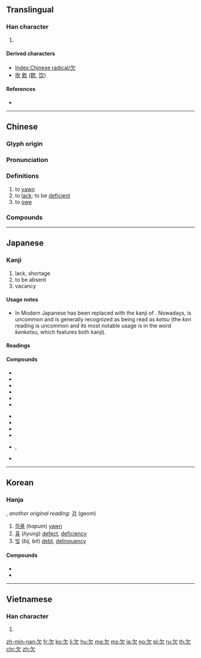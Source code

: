 {{character info/new}}
{{also|缺}}
==Translingual==
{{stroke order|strokes=4}}
{{stroke order|type=animate}}

===Han character===
{{Han char|rn=76|rad=欠|as=00|sn=4|four=27802|canj=NO}}

# {{mul-kangxi radical-def}}

====Derived characters====
* [[Index:Chinese radical/欠]]
* [[吹]] [[飲]] ([[飮]], [[饮]])

====References====
* {{Han ref|kx=0565.010|dkj=15991|dj=0953.350|hdz=32133.010|uh=6B20|ud=27424|bh=A4ED|bd=42221}}

----

==Chinese==
{{zh-forms}}

===Glyph origin===
{{Han etyl}}

===Pronunciation===
{{zh-pron
|m=qiàn
|c=him3
|h=pfs=khiam
|mn=khiàm
|w=2qi
|mc=y
|oc=y
|ma=y
|cat=v,a
}}

===Definitions===
{{zh-hanzi}}

# to [[yawn]]
# to [[lack]]; to be [[deficient]]
# to [[owe]]

===Compounds===
{{zh-der|欠安|欠火|欠佳|欠據|欠款|欠情|欠少|欠伸|欠身|欠條|哈欠|下欠|呵欠|尾欠|只欠東風|呵欠連天|官欠|外欠|七拖八欠|兩不相欠|撇欠|欠資|欠收|打呵欠|懸欠|欠債還錢|欠租|短欠|積欠|欠繳|欠妥|拖欠|欠薪|欠稅|打哈欠|欠揍|欠債|欠契|欠資郵票|欠當|欠事|欠缺|欠好|掛欠|索欠|虧欠|風欠|落虧欠|賒欠|缺欠|手欠|嘴欠}}

----

==Japanese==

===Kanji===
{{ja-kanji|grade=4|rs=欠00|style=s|kyu=缺}}

# lack, shortage
# to be absent
# vacancy

====Usage notes====
* In Modern Japanese {{ja-r|缺|けつ}} has been replaced with the kanji of {{ja-r|欠|けん}}. Nowadays, {{lang|ja|缺}} is uncommon and {{lang|ja|欠}} is generally recognized as being read as ''ketsu'' (the ''ken'' reading is uncommon and its most notable usage is in the word {{m|ja|欠缺}} ''kenketsu'', which features both kanji).

====Readings====
{{ja-readings|goon=[[こん]] (kon)|kanon=[[けん]] (ken)|kanyoon=[[けち]] (kechi), [[けつ]] (ketsu)|kun=[[かける]] (kakeru), [[あくび]] (akubi)}}

====Compounds====
{{der-top|Compounds}}
* {{ja-r|欠伸|あくび}}
* {{ja-r|欠員|けついん}}
* {{ja-r|欠格|けっかく}}
* {{ja-r|欠陥|けっかん}}
* {{ja-r|欠勤|けっきん}}
* {{ja-r|欠如|けつじょ}}
{{der-mid}}
* {{ja-r|欠席|けっせき}}
* {{ja-r|欠席裁判|けっせき さいばん}}
* {{ja-r|欠損|けっそん}}
* {{ja-r|欠番|けつばん}}
* {{ja-r|欠乏|けつぼう}}, {{ja-r|欠乏|けつぼく}}
* {{ja-r|欠缺|けんけつ|[[lack]]}}
{{der-bottom}}

----

==Korean==

===Hanja===
{{ko-hanja|hangeul=[[흠]], [[감]]|eumhun=|rv=heum, gam|mr=hŭm, kam|y=hum, kam}}, ''another original reading:'' [[검]] (geom)

# [[하품]] (''hapum'') [[yawn]]
# [[흉]] (''hyung'') [[defect]], [[deficiency]]
# [[빚]] (''bij, bit'') [[debt]], [[delinquency]]

====Compounds====
* {{ko-l|흠결|欠缺|[[deficiency]], [[lack]]}}
* {{ko-l|흠신|欠伸|[[yawn]] and [[stretch]]}}

----

==Vietnamese==

===Han character===
{{vi-hantu|[[khiếm]]|rs=欠00}}

# {{defn|lang=vi|sort=欠00}}

[[Category:CJKV radicals| ]]

[[zh-min-nan:欠]]
[[fr:欠]]
[[ko:欠]]
[[li:欠]]
[[hu:欠]]
[[mg:欠]]
[[ms:欠]]
[[ja:欠]]
[[no:欠]]
[[pl:欠]]
[[ru:欠]]
[[th:欠]]
[[chr:欠]]
[[zh:欠]]